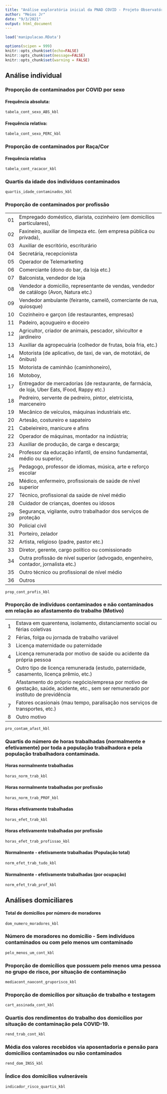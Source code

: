 ```yaml
---
title: "Análise exploratória inicial da PNAD COVID - Projeto Observatório da COVID-19"
author: "Meios Jr"
date: "9/3/2021"
output: html_document
---
```


```r
load('manipulacao.RData')

```

```r

options(scipen = 999)
knitr::opts_chunk$set(echo=FALSE)
knitr::opts_chunk$set(message=FALSE)
knitr::opts_chunk$set(warning = FALSE)
```

## Análise individual

### **Proporção de contaminados por COVID por sexo**

#### Frequência absoluta:

```r
tabela_cont_sexo_ABS_kbl
```

#### Frequência relativa:

```r
tabela_cont_sexo_PERC_kbl

```

### **Proporção de contaminados por Raça/Cor**

#### Frequência relativa

```r
tabela_cont_racacor_kbl
```

### **Quartis da idade dos indivíduos contaminados**

```r
quartis_idade_contaminados_kbl
```

### **Proporção de contaminados por profissão**

|     |                                                                                                 |
|-----|-------------------------------------------------------------------------------------------------|
| 01  | Empregado doméstico, diarista, cozinheiro (em domicílios particulares),                         |
| 02  | Faxineiro, auxiliar de limpeza etc. (em empresa pública ou privada),                            |
| 03  | Auxiliar de escritório, escriturário                                                            |
| 04  | Secretária, recepcionista                                                                       |
| 05  | Operador de Telemarketing                                                                       |
| 06  | Comerciante (dono do bar, da loja etc.)                                                         |
| 07  | Balconista, vendedor de loja                                                                    |
| 08  | Vendedor a domicílio, representante de vendas, vendedor de catálogo (Avon, Natura etc.)         |
| 09  | Vendedor ambulante (feirante, camelô, comerciante de rua, quiosque)                             |
| 10  | Cozinheiro e garçon (de restaurantes, empresas)                                                 |
| 11  | Padeiro, açougueiro e doceiro                                                                   |
| 12  | Agricultor, criador de animais, pescador, silvicultor e jardineiro                              |
| 13  | Auxiliar da agropecuária (colhedor de frutas, boia fria, etc.)                                  |
| 14  | Motorista (de aplicativo, de taxi, de van, de mototáxi, de ônibus)                              |
| 15  | Motorista de caminhão (caminhoneiro),                                                           |
| 16  | Motoboy,                                                                                        |
| 17  | Entregador de mercadorias (de restaurante, de farmácia, de loja, Uber Eats, IFood, Rappy etc.)  |
| 18  | Pedreiro, servente de pedreiro, pintor, eletricista, marceneiro                                 |
| 19  | Mecânico de veículos, máquinas industriais etc.                                                 |
| 20  | Artesão, costureiro e sapateiro                                                                 |
| 21  | Cabeleireiro, manicure e afins                                                                  |
| 22  | Operador de máquinas, montador na indústria;                                                    |
| 23  | Auxiliar de produção, de carga e descarga;                                                      |
| 24  | Professor da educação infantil, de ensino fundamental, médio ou superior,                       |
| 25  | Pedagogo, professor de idiomas, música, arte e reforço escolar                                  |
| 26  | Médico, enfermeiro, profissionais de saúde de nível superior                                    |
| 27  | Técnico, profissional da saúde de nível médio                                                   |
| 28  | Cuidador de crianças, doentes ou idosos                                                         |
| 29  | Segurança, vigilante, outro trabalhador dos serviços de proteção                                |
| 30  | Policial civil                                                                                  |
| 31  | Porteiro, zelador                                                                               |
| 32  | Artista, religioso (padre, pastor etc.)                                                         |
| 33  | Diretor, gerente, cargo político ou comissionado                                                |
| 34  | Outra profissão de nível superior (advogado, engenheiro, contador, jornalista etc.)             |
| 35  | Outro técnico ou profissional de nível médio                                                    |
| 36  | Outros                                                                                          |

```r
prop_cont_profis_kbl
```

### **Proporção de indivíduos contaminados e não contaminados em relação ao afastamento do trabalho (Motivo)**

|     |                                                                                                                                       |
|-----|---------------------------------------------------------------------------------------------------------------------------------------|
| 1   | Estava em quarentena, isolamento, distanciamento social ou férias coletivas                                                           |
| 2   | Férias, folga ou jornada de trabalho variável                                                                                         |
| 3   | Licença maternidade ou paternidade                                                                                                    |
| 4   | Licença remunerada por motivo de saúde ou acidente da própria pessoa                                                                  |
| 5   | Outro tipo de licença remunerada (estudo, paternidade, casamento, licença prêmio, etc.)                                               |
| 6   | Afastamento do próprio negócio/empresa por motivo de gestação, saúde, acidente, etc., sem ser remunerado por instituto de previdência |
| 7   | Fatores ocasionais (mau tempo, paralisação nos serviços de transportes, etc.)                                                         |
| 8   | Outro motivo                                                                                                                          |

```r
pro_contam_afast_kbl
```

### **Quartis do número de horas trabalhadas (normalmente e efetivamente) por toda a população trabalhadora e pela população trabalhadora contaminada.**

#### Horas normalmente trabalhadas

```r
horas_norm_trab_kbl
```

#### Horas normalmente trabalhadas por profissão

```r
horas_norm_trab_PROF_kbl
```

#### Horas efetivamente trabalhadas

```r
horas_efet_trab_kbl
```

#### Horas efetivamente trabalhadas por profissão

```r
horas_efet_trab_profissao_kbl
```

#### Normalmente - efetivamente trabalhadas (População total)

```r
norm_efet_trab_tudo_kbl
```

#### Normalmente - efetivamente trabalhadas (por ocupação)

```r
norm_efet_trab_prof_kbl
```

## Análises domiciliares

#### Total de domicílios por número de moradores

```r
dom_numero_moradores_kbl
```

### **Número de moradores no domicílio - Sem indivíduos contaminados ou com pelo menos um contaminado**

```r
pelo_menos_um_cont_kbl
```

### Proporção de domicílios que possuem pelo menos uma pessoa no grupo de risco, por situação de contaminação

```r
mediacont_naocont_gruporisco_kbl

```

### Proporção de domicílios por situação de trabalho e testagem

```r
cart_assinada_cont_kbl
```

### **Quartis dos rendimentos do trabalho dos domicílios por situação de contaminação pela COVID-19.**

```r
rend_trab_cont_kbl
```

### **Média dos valores recebidos via aposentadoria e pensão para domicílios contaminados ou não contaminados**

```r
rend_dom_INSS_kbl
```

### **Índice dos domicílios vulneráveis**

```r
indicador_risco_quartis_kbl
```
